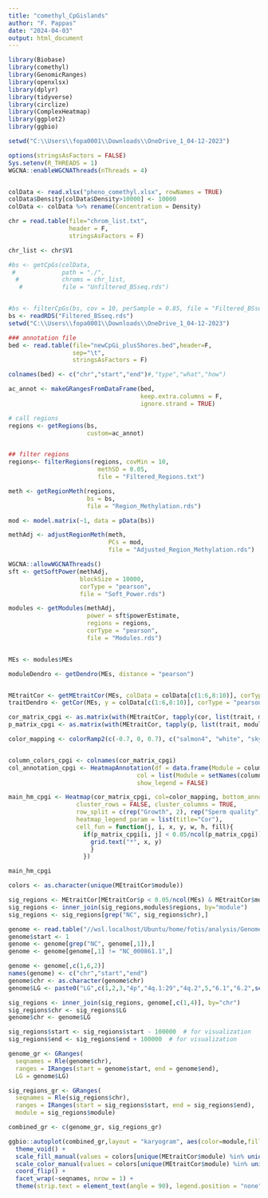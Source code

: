 ```yaml
---
title: "comethyl_CpGislands"
author: "F. Pappas"
date: "2024-04-03"
output: html_document
---
```

```r
library(Biobase)
library(comethyl)
library(GenomicRanges)
library(openxlsx)
library(dplyr)
library(tidyverse)
library(circlize)
library(ComplexHeatmap)
library(ggplot2)
library(ggbio)

setwd("C:\\Users\\fopa0001\\Downloads\\OneDrive_1_04-12-2023")

options(stringsAsFactors = FALSE)
Sys.setenv(R_THREADS = 1)
WGCNA::enableWGCNAThreads(nThreads = 4)


colData <- read.xlsx("pheno_comethyl.xlsx", rowNames = TRUE)
colData$Density[colData$Density>10000] <- 10000
colData <- colData %>% rename(Concentration = Density)

chr = read.table(file="chrom_list.txt",
                 header = F,
                 stringsAsFactors = F)

chr_list <- chr$V1

#bs <- getCpGs(colData, 
 #             path = "./",
  #            chroms = chr_list,
   #           file = "Unfiltered_BSseq.rds")


#bs <- filterCpGs(bs, cov = 10, perSample = 0.85, file = "Filtered_BSseq.rds")
bs <- readRDS("Filtered_BSseq.rds")
setwd("C:\\Users\\fopa0001\\Downloads\\OneDrive_1_04-12-2023")

### annotation file
bed <- read.table(file="newCpGi_plusShores.bed",header=F,
                  sep="\t",
                  stringsAsFactors = F)

colnames(bed) <- c("chr","start","end")#,"type","what","how")

ac_annot <- makeGRangesFromDataFrame(bed,
                                     keep.extra.columns = F,
                                     ignore.strand = TRUE)


```

```r
# call regions
regions <- getRegions(bs,  
                      custom=ac_annot)


## filter regions
regions<- filterRegions(regions, covMin = 10, 
                         methSD = 0.05, 
                         file = "Filtered_Regions.txt")


```
```r
meth <- getRegionMeth(regions, 
                      bs = bs, 
                      file = "Region_Methylation.rds")

mod <- model.matrix(~1, data = pData(bs))

methAdj <- adjustRegionMeth(meth, 
                            PCs = mod,
                            file = "Adjusted_Region_Methylation.rds")

WGCNA::allowWGCNAThreads()
sft <- getSoftPower(methAdj,
                    blockSize = 10000,
                    corType = "pearson",
                    file = "Soft_Power.rds")

modules <- getModules(methAdj, 
                      power = sft$powerEstimate, 
                      regions = regions, 
                      corType = "pearson", 
                      file = "Modules.rds")


MEs <- modules$MEs

moduleDendro <- getDendro(MEs, distance = "pearson")


MEtraitCor <- getMEtraitCor(MEs, colData = colData[c(1:6,8:10)], corType = "pearson" ,file = "ME_Trait_Correlation_Stats_prom1kb.txt")
traitDendro <- getCor(MEs, y = colData[c(1:6,8:10)], corType = "pearson", robustY = FALSE) %>% getDendro(transpose = TRUE)

cor_matrix_cpgi <- as.matrix(with(MEtraitCor, tapply(cor, list(trait, module), mean)))
p_matrix_cpgi <- as.matrix(with(MEtraitCor, tapply(p, list(trait, module), mean)))

color_mapping <- colorRamp2(c(-0.7, 0, 0.7), c("salmon4", "white", "skyblue4"))


column_colors_cpgi <- colnames(cor_matrix_cpgi)
col_annotation_cpgi <- HeatmapAnnotation(df = data.frame(Module = column_colors_cpgi),
                                    col = list(Module = setNames(column_colors_cpgi, column_colors_cpgi)),
                                    show_legend = FALSE)

main_hm_cpgi <- Heatmap(cor_matrix_cpgi, col=color_mapping, bottom_annotation = col_annotation_cpgi, show_column_names = FALSE, 
                   cluster_rows = FALSE, cluster_columns = TRUE,
                   row_split = c(rep("Growth", 2), rep("Sperm quality", 7)), row_gap = unit(3,"mm"),
                   heatmap_legend_param = list(title="Cor"), 
                   cell_fun = function(j, i, x, y, w, h, fill){
                     if(p_matrix_cpgi[i, j] < 0.05/ncol(p_matrix_cpgi)) {
                       grid.text("*", x, y)
                       }
                     })

main_hm_cpgi
```
```r
colors <- as.character(unique(MEtraitCor$module))

sig_regions <- MEtraitCor[MEtraitCor$p < 0.05/ncol(MEs) & MEtraitCor$module!="grey",1:2]
sig_regions <- inner_join(sig_regions,modules$regions, by="module")
sig_regions <- sig_regions[grep("NC", sig_regions$chr),]

genome <- read.table("//wsl.localhost/Ubuntu/home/fotis/analysis/Genome/Salvelinus_hybrid/ncbi_dataset/data/GCF_002910315.2/GCF_002910315.2_ASM291031v2_genomic.fna.fai", header = F)
genome$start <- 1
genome <- genome[grep("NC", genome[,1]),]
genome <- genome[genome[,1] != "NC_000861.1",]

genome <- genome[,c(1,6,2)]
names(genome) <- c("chr","start","end")
genome$chr <- as.character(genome$chr)
genome$LG <- paste0("LG",c(1,2,3,"4p","4q.1:29","4q.2",5,"6.1","6.2",seq(7,28),seq(30,37)))

sig_regions <- inner_join(sig_regions, genome[,c(1,4)], by="chr")
sig_regions$chr <- sig_regions$LG
genome$chr <- genome$LG

sig_regions$start <- sig_regions$start - 100000  # for visualization
sig_regions$end <- sig_regions$end + 100000  # for visualization

genome_gr <- GRanges(
  seqnames = Rle(genome$chr),
  ranges = IRanges(start = genome$start, end = genome$end),
  LG = genome$LG)

sig_regions_gr <- GRanges(
  seqnames = Rle(sig_regions$chr),
  ranges = IRanges(start = sig_regions$start, end = sig_regions$end),
  module = sig_regions$module)

combined_gr <- c(genome_gr, sig_regions_gr)

ggbio::autoplot(combined_gr,layout = "karyogram", aes(color=module,fill=module)) +
  theme_void() +
  scale_fill_manual(values = colors[unique(MEtraitCor$module) %in% unique(sig_regions$module)], na.value = "coral4") +
  scale_color_manual(values = colors[unique(MEtraitCor$module) %in% unique(sig_regions$module)], na.value = "black") +
  coord_flip() +
  facet_wrap(~seqnames, nrow = 1) +
  theme(strip.text = element_text(angle = 90), legend.position = "none")

```
